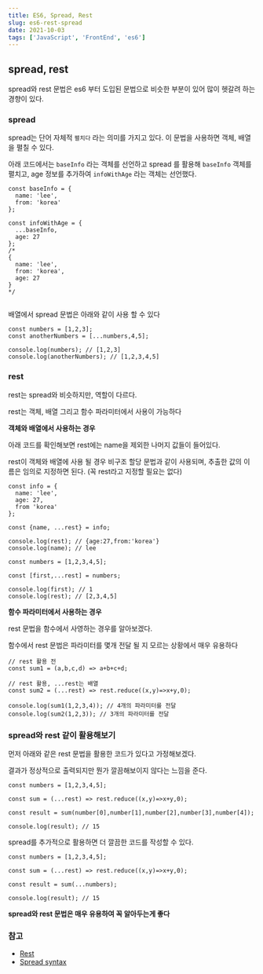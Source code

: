 ```yaml
---
title: ES6, Spread, Rest
slug: es6-rest-spread
date: 2021-10-03
tags: ['JavaScript', 'FrontEnd', 'es6']
---
```


## spread, rest

spread와 rest 문법은 es6 부터 도입된 문법으로 비슷한 부분이 있어 많이 헷갈려 하는 경향이 있다.

### spread

spread는 단어 자체적 `펼치다` 라는 의미를 가지고 있다. 이 문법을 사용하면 객체, 배열을 펼칠 수 있다.

아래 코드에서는 `baseInfo` 라는 객체를 선언하고 spread 를 활용해 `baseInfo` 객체를 펼치고, age 정보를 추가하여 `infoWithAge` 라는 객체는 선언했다.

```
const baseInfo = {
  name: 'lee',
  from: 'korea'
};

const infoWithAge = {
  ...baseInfo,
  age: 27
};
/*
{
  name: 'lee',
  from: 'korea',
  age: 27
}
*/


```

배열에서 spread 문법은 아래와 같이 사용 할 수 있다

```
const numbers = [1,2,3];
const anotherNumbers = [...numbers,4,5];

console.log(numbers); // [1,2,3]
console.log(anotherNumbers); // [1,2,3,4,5]

```

### rest

rest는 spread와 비슷하지만, 역할이 다르다.

rest는 객체, 배열 그리고 함수 파라미터에서 사용이 가능하다

**객체와 배열에서 사용하는 경우**

아래 코드를 확인해보면 rest에는 name을 제외한 나머지 값들이 들어있다.

rest이 객체와 배열에 사용 될 경우 비구조 할당 문법과 같이 사용되며, 추출한 값의 이름은 임의로 지정하면 된다. (꼭 rest라고 지정할 필요는 없다)

```
const info = {
  name: 'lee',
  age: 27,
  from 'korea'
};

const {name, ...rest} = info;

console.log(rest); // {age:27,from:'korea'}
console.log(name); // lee

const numbers = [1,2,3,4,5];

const [first,...rest] = numbers;

console.log(first); // 1
console.log(rest); // [2,3,4,5]

```

**함수 파라미터에서 사용하는 경우**

rest 문법을 함수에서 사영하는 경우를 알아보겠다.

함수에서 rest 문법은 파라미터를 몇개 전달 될 지 모르는 상황에서 매우 유용하다

```
// rest 활용 전
const sum1 = (a,b,c,d) => a+b+c+d;

// rest 활용, ...rest는 배열
const sum2 = (...rest) => rest.reduce((x,y)=>x+y,0);

console.log(sum1(1,2,3,4)); // 4개의 파라미터를 전달
console.log(sum2(1,2,3)); // 3개의 파라미터를 전달

```

### spread와 rest 같이 활용해보기

먼저 아래와 같은 rest 문법을 활용한 코드가 있다고 가정해보겠다.

결과가 정상적으로 출력되지만 뭔가 깔끔해보이지 않다는 느낌을 준다.

```
const numbers = [1,2,3,4,5];

const sum = (...rest) => rest.reduce((x,y)=>x+y,0);

const result = sum(number[0],number[1],number[2],number[3],number[4]);

console.log(result); // 15
```

spread를 추가적으로 활용하면 더 깔끔한 코드를 작성할 수 있다.

```
const numbers = [1,2,3,4,5];

const sum = (...rest) => rest.reduce((x,y)=>x+y,0);

const result = sum(...numbers);

console.log(result); // 15
```

**spread와 rest 문법은 매우 유용하여 꼭 알아두는게 좋다**

### 참고

- [Rest](https://developer.mozilla.org/ko/docs/Web/JavaScript/Reference/Functions/rest_parameters)
- [Spread syntax](https://developer.mozilla.org/ko/docs/Web/JavaScript/Reference/Operators/Spread_syntax)
